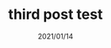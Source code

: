 ---
title: third post test
slug: setting-url-with-slug-three
date: 2021/01/14
featureImage: third.jpg
excerpt: this is the third excerpt
thumbnail: "../../images/404.jpg"
tags: ["animals", "DIC", "FYI"]
---